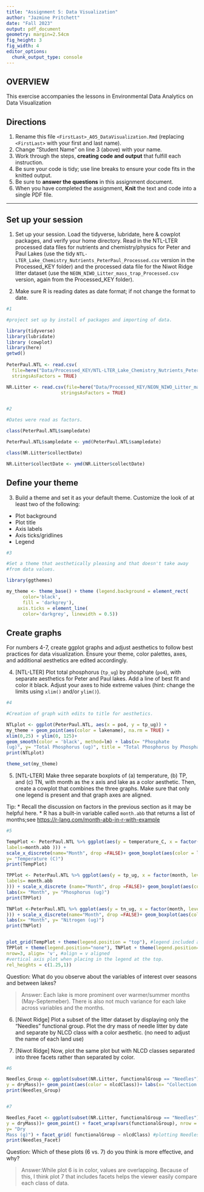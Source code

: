 ```yaml
---
title: "Assignment 5: Data Visualization"
author: "Jazmine Pritchett"
date: "Fall 2023"
output: pdf_document
geometry: margin=2.54cm
fig_height: 3
fig_width: 4
editor_options: 
  chunk_output_type: console
---
```


## OVERVIEW

This exercise accompanies the lessons in Environmental Data Analytics on Data Visualization 

## Directions
1.  Rename this file `<FirstLast>_A05_DataVisualization.Rmd` (replacing `<FirstLast>` with your first and last name).
2. Change "Student Name" on line 3 (above) with your name.
3. Work through the steps, **creating code and output** that fulfill each instruction.
4. Be sure your code is tidy; use line breaks to ensure your code fits in the knitted output.
5. Be sure to **answer the questions** in this assignment document.
6. When you have completed the assignment, **Knit** the text and code into a single PDF file.

---

## Set up your session 

1. Set up your session. Load the tidyverse, lubridate, here & cowplot packages, and verify your home directory. Read in the NTL-LTER processed data files for nutrients and chemistry/physics for Peter and Paul Lakes (use the tidy `NTL-LTER_Lake_Chemistry_Nutrients_PeterPaul_Processed.csv` version in the Processed_KEY folder) and the processed data file for the Niwot Ridge litter dataset (use the `NEON_NIWO_Litter_mass_trap_Processed.csv` version, again from the Processed_KEY folder). 

2. Make sure R is reading dates as date format; if not change the format to date.

```r
#1 

#project set up by install of packages and importing of data.

library(tidyverse)
library(lubridate)
library (cowplot)
library(here)
getwd()
      
PeterPaul.NTL <- read.csv(
  file=here("Data/Processed_KEY/NTL-LTER_Lake_Chemistry_Nutrients_PeterPaul_Processed.csv"), 
  stringsAsFactors = TRUE)

NR.Litter <- read.csv(file=here("Data/Processed_KEY/NEON_NIWO_Litter_mass_trap_Processed.csv"),
                    stringsAsFactors = TRUE)


#2 

#Dates were read as factors.

class(PeterPaul.NTL$sampledate)

PeterPaul.NTL$sampledate <- ymd(PeterPaul.NTL$sampledate)

class(NR.Litter$collectDate)

NR.Litter$collectDate <- ymd(NR.Litter$collectDate)

```
## Define your theme
3. Build a theme and set it as your default theme. Customize the look of at least two of the following: 
 * Plot background
 * Plot title
 * Axis labels
 * Axis ticks/gridlines
 * Legend

```r
#3

#Set a theme that aesthetically pleasing and that doesn't take away 
#from data values.

library(ggthemes)

my_theme <- theme_base() + theme (legend.background = element_rect(
      color='black',
      fill = 'darkgrey'),
    axis.ticks = element_line(
      color='darkgrey', linewidth = 0.5))

```

## Create graphs
For numbers 4-7, create ggplot graphs and adjust aesthetics to follow best practices for data visualization. Ensure your theme, color palettes, axes, and additional aesthetics are edited accordingly.

4. [NTL-LTER] Plot total phosphorus (`tp_ug`) by phosphate (`po4`), with separate aesthetics for Peter and Paul lakes. Add a line of best fit and color it black. Adjust your axes to hide extreme values (hint: change the limits using `xlim()` and/or `ylim()`).

```r
#4 

#Creation of graph with edits to title for aesthetics. 

NTLplot <- ggplot(PeterPaul.NTL, aes(x = po4, y = tp_ug)) + 
my_theme + geom_point(aes(color = lakename), na.rm = TRUE) +  
xlim(0,25) + ylim(0, 125)+
geom_smooth(color = 'black', method=lm) + labs(x= "Phosphate
(ug)", y= "Total Phosphorus (ug)", title = "Total Phosphorus by Phosphate")
print(NTLplot)

theme_set(my_theme)

```


5. [NTL-LTER] Make three separate boxplots of (a) temperature, (b) TP, and (c) TN, with month as the x axis and lake as a color aesthetic. Then, create a cowplot that combines the three graphs. Make sure that only one legend is present and that graph axes are aligned. 

Tip:
* Recall the discussion on factors in the previous section as it may be helpful here. 
* R has a built-in variable called `month.abb` that returns a list of months;see <https://r-lang.com/month-abb-in-r-with-example>

```r
#5 

TempPlot <- PeterPaul.NTL %>% ggplot(aes(y = temperature_C, x = factor(month, levels = 1:12, 
labels=month.abb ))) + 
scale_x_discrete(name="Month", drop =FALSE)+ geom_boxplot(aes(color = lakename)) + labs(x= "Month", 
y= "Temperature (C)")
print(TempPlot)

TPPlot <- PeterPaul.NTL %>% ggplot(aes(y = tp_ug, x = factor(month, levels = 1:12, 
labels= month.abb
))) + scale_x_discrete (name="Month", drop =FALSE)+ geom_boxplot(aes(color = lakename))+ 
labs(x= "Month", y= "Phosphorus (ug)")
print(TPPlot)

TNPlot <-PeterPaul.NTL %>% ggplot(aes(y = tn_ug, x = factor(month, levels = 1:12, labels=month.abb 
))) + scale_x_discrete(name="Month", drop =FALSE)+ geom_boxplot(aes(color = lakename))+ 
labs(x= "Month", y= "Nitrogen (ug)")
print(TNPlot)


plot_grid(TempPlot + theme(legend.position = "top"), #legend included at the top for aligned axis.
TPPlot + theme(legend.position="none"), TNPlot + theme(legend.position="none"),
nrow=3, align= 'v', #align = v aligned
#vertical axis plot when placing in the legend at the top.
rel_heights = c(1.25,1))


```

Question: What do you observe about the variables of interest over seasons and between lakes? 

> Answer: Each lake is more prominent over warmer/summer months (May-Septemeber). There is also not much variance for each lake across variables and the months.

6. [Niwot Ridge] Plot a subset of the litter dataset by displaying only the "Needles" functional group. Plot the dry mass of needle litter by date and separate by NLCD class with a color aesthetic. (no need to adjust the name of each land use)

7. [Niwot Ridge] Now, plot the same plot but with NLCD classes separated into three facets rather than separated by color. 

```r
#6

Needles_Group <- ggplot(subset(NR.Litter, functionalGroup == "Needles"), aes(x = collectDate,
y = dryMass))+ geom_point(aes(color = nlcdClass))+ labs(x= "Collection Date", y= "Dry Mass (g)")
print(Needles_Group)


#7

Needles_Facet <- ggplot(subset(NR.Litter, functionalGroup == "Needles"), aes(x = collectDate,
y = dryMass))+ geom_point() + facet_wrap(vars(functionalGroup), nrow = 3) + labs(x= "Collection Date", 
y= "Dry 
Mass (g)") + facet_grid( functionalGroup ~ nlcdClass) #plotting Needles by facets of nlcd classes.
print(Needles_Facet)

```
Question: Which of these plots (6 vs. 7) do you think is more effective, and why? 

> Answer:While plot 6 is in color, values are overlapping. Because of this, I think plot 7 that includes facets helps the viewer easily compare each class of data.